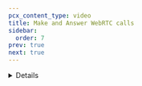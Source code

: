 ```yaml
---
pcx_content_type: video
title: Make and Answer WebRTC calls
sidebar:
  order: 7
prev: true
next: true
---
```



<Stream
	videoId="3b3a88940d3b1c635dbb6df0516218ab"
	videoTitle="Make and Answer WebRTC calls"
	thumbnailStartTime="2.5s"
/>

<Details header="Video series" >

<DirectoryListing folder="durable-objects/get-started/video-series" />

</Details>
